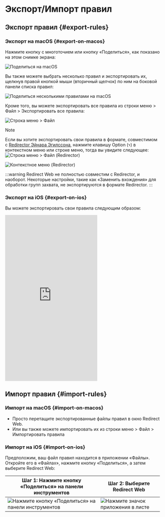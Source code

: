 # Экспорт/Импорт правил

## Экспорт правил {#export-rules}

### Экспорт на macOS {#export-on-macos}

Нажмите кнопку с многоточием или кнопку «Поделиться», как показано на этом снимке экрана:

![Поделиться на macOS](/img/share-on-macos.png)

Вы также можете выбрать несколько правил и экспортировать их, щелкнув правой кнопкой мыши (вторичный щелчок) по ним на боковой панели списка правил:

![Поделиться несколькими правилами на macOS](/img/multiselect-on-macos.png)

Кроме того, вы можете экспортировать все правила из строки меню > Файл > Экспортировать все правила:

![Строка меню > Файл](/img/menubar-file.png)

> [!NOTE]
> Если вы хотите экспортировать свои правила в формате, совместимом с [Redirector Эйнара Эгилссона](https://einaregilsson.com/redirector/), нажмите клавишу Option (`⌥`) в контекстном меню или строке меню, тогда вы увидите следующее:
> ![Строка меню > Файл (Redirector)](/img/menubar-file-redirector.png)
>
> ![Контекстное меню (Redirector)](/img/context-menu-redirector.png)
>
> :::warning
> Redirect Web не полностью совместим с Redirector, и наоборот. Некоторые настройки, такие как «Заменить вхождения» для обработки групп захвата, не экспортируются в формате Redirector.
> :::

### Экспорт на iOS {#export-on-ios}

Вы можете экспортировать свои правила следующим образом:

<iframe height="540" src="https://www.youtube.com/embed/uQ6-SLEMlT4" title="iOS Demo Video for exporting rules (YouTube)" frameborder="0" allow="accelerometer; autoplay; clipboard-write; encrypted-media; gyroscope; picture-in-picture; web-share" allowfullscreen></iframe>

## Импорт правил {#import-rules}

### Импорт на macOS {#import-on-macos}

- Просто перетащите экспортированные файлы правил в окно Redirect Web.
- Или вы также можете импортировать их из строки меню > Файл > Импортировать правила

### Импорт на iOS {#import-on-ios}

Предположим, ваш файл правил находится в приложении «Файлы». Откройте его в «Файлах», нажмите кнопку «Поделиться», а затем выберите Redirect Web:

| Шаг 1: Нажмите кнопку «Поделиться» на панели инструментов | Шаг 2: Выберите Redirect Web |
| --------------------------------------------------------- | --------------------------------------------------- |
| ![Нажмите кнопку «Поделиться» на панели инструментов](/img/files-share-ios.png) | ![Нажмите значок приложения в листе](/img/share-sheet-ios.png) |
